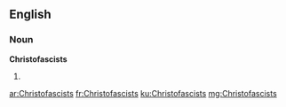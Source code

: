 ==English==

===Noun===
'''Christofascists'''

# {{plural of|Christofascist}}

[[ar:Christofascists]]
[[fr:Christofascists]]
[[ku:Christofascists]]
[[mg:Christofascists]]